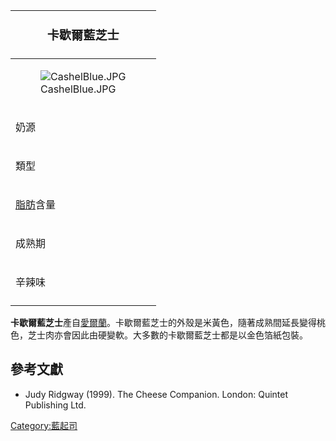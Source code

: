 {{noteTA
|G1=Food
}}
{| class="infobox bordered" style="align: right; width: 20em; font-size: 90%; text-align: left; float: right;" cellpadding="3"
|-
! colspan=2 bgcolor="#FFCCAA" style="font-size: 120%; text-align: center;" |'''卡歇爾藍芝士'''
|-----
|colspan=2|[[File:CashelBlue.JPG|center]]
|-----
| 奶源|| [[牛奶|牛奶]]
|-----
| 類型 ||半硬質，[[藍芝士|藍芝士]]
|-----
| [[脂肪|脂肪]]含量 || 47%-54%
|-----
| 成熟期 || 1-4個月
|-----
| 辛辣味 ||中等到強烈
|-
|}

'''卡歇爾藍芝士'''產自[[愛爾蘭|愛爾蘭]]。卡歇爾藍芝士的外殼是米黃色，隨著成熟間延長變得桃色，芝士肉亦會因此由硬變軟。大多數的卡歇爾藍芝士都是以金色箔紙包裝。

==參考文獻==
*Judy Ridgway (1999). The Cheese Companion. London: Quintet Publishing Ltd.

{{food-stub}}
{{Blue cheeses}}
[[Category:藍起司|Category:藍起司]]